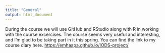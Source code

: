 ```yaml
---
title: "General"
output: html_document
---
```

During the course we will use GitHub and RStudio along with R in working with the course excercises. The course seems very useful and interesting, and I'm glad to be taking part in it this spring. You can find the link to my course diary here. <https://emhaapa.github.io/IODS-project/>